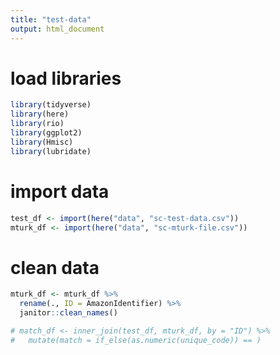 ```yaml
---
title: "test-data"
output: html_document
---
```


# load libraries
```r
library(tidyverse)
library(here)
library(rio)
library(ggplot2)
library(Hmisc)
library(lubridate)
```

# import data
```r
test_df <- import(here("data", "sc-test-data.csv"))
mturk_df <- import(here("data", "sc-mturk-file.csv"))
```

# clean data
```r
mturk_df <- mturk_df %>% 
  rename(., ID = AmazonIdentifier) %>% 
  janitor::clean_names()

# match_df <- inner_join(test_df, mturk_df, by = "ID") %>% 
#   mutate(match = if_else(as.numeric(unique_code)) == )
```

